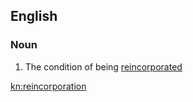==English==

===Noun===
{{en-noun|-}}

# The condition of being [[reincorporate]]d

[[kn:reincorporation]]